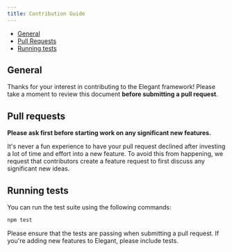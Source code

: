 ```yaml
---
title: Contribution Guide
---
```


- [General](#general)
- [Pull Requests](#pull-requests)
- [Running tests](#running-tests)

<a name="general"></a>

## General

Thanks for your interest in contributing to the Elegant framework! Please take a moment to review this document **before submitting a pull request**.

<a name="pull-requests"></a>

## Pull requests

**Please ask first before starting work on any significant new features.**

It's never a fun experience to have your pull request declined after investing a lot of time and effort into a new feature. To avoid this from happening, we request that contributors create a feature request to first discuss any significant new ideas.

<a name="running-tests"></a>

## Running tests

You can run the test suite using the following commands:

```sh
npm test
```

Please ensure that the tests are passing when submitting a pull request. If you're adding new features to Elegant, please include tests.